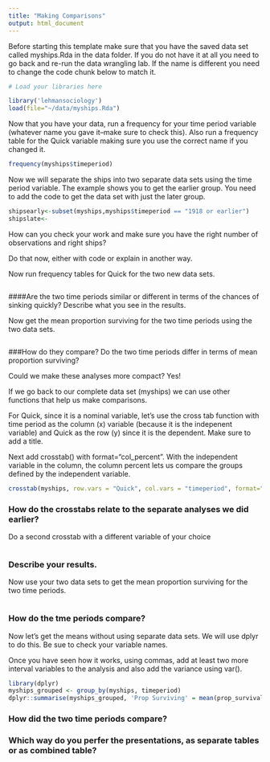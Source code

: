 ```yaml
---
title: "Making Comparisons"
output: html_document
---
```


Before starting this template make sure that you have the saved data set called myships.Rda in the 
data folder. If you do not have it at all you need to go back and re-run the data wrangling lab.
If the name is different you need to change the code chunk below to match it.

```r
# Load your libraries here

library('lehmansociology')
load(file="~/data/myships.Rda")

```

Now that you have your data, run a frequency for your time period variable (whatever name you 
gave it--make sure to check this).
Also run a frequency table for the Quick variable making sure you use the correct name if 
you changed it.

````r
frequency(myships$timeperiod)
````

Now we will separate the ships into two separate data sets using the time period variable.
The example shows you to get the earlier group. You need to add the code to get the data set with
just  the later group.

```r
shipsearly<-subset(myships,myships$timeperiod == "1918 or earlier")
shipslate<- 

```

How can you check your work and make sure you have the right number of observations
and right ships? 


Do that now, either with code or explain in another way.



Now run frequency tables for Quick for the two new data sets.

```r

```

####Are the two time periods similar or different in terms of the chances of sinking quickly?
Describe what you see in the results.



Now get the mean proportion surviving for the two time periods using the two data sets.

```r

```


###How do they compare? Do the two time periods differ in terms of mean proportion surviving?





Could we make these analyses more compact?  Yes!

If we go back to our complete data set (myships) we can use other functions that help us make
comparisons.

For Quick, since it is a nominal variable, let's use the cross tab function with
time period as the column (x) variable (because it is the indepenent variable) and 
Quick as the row (y) since it is the dependent.  Make sure to add a title.

Next add crosstab() with format="col_percent".  With the independent variable in the column, the
column percent lets us compare the groups defined by the independent variable.

```r
crosstab(myships, row.vars = "Quick", col.vars = "timeperiod", format="freq", title = "")


```

### How do the crosstabs relate to the separate analyses we did earlier?

Do a second crosstab with a different variable of your choice

```r

```

### Describe your results.


Now use your two data sets to get the mean proportion surviving for the two time periods.

```r



```

### How do the tme periods compare? 

Now let's get the means without using separate data sets. We will use dplyr to do this.
Be sue to check your variable names. 

 Once you have seen how it works, using commas, add at least two more interval variables to 
 the analysis and also add the variance using var(). 

```r
library(dplyr)
myships_grouped <- group_by(myships, timeperiod)
dplyr::summarise(myships_grouped, 'Prop Surviving' = mean(prop_survival))
```

### How did the two time periods compare?  


### Which way do you perfer the presentations, as separate tables or as combined table?




